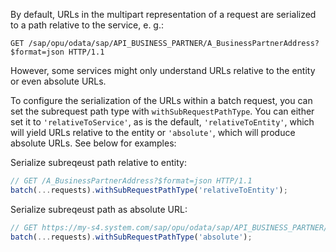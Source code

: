 By default, URLs in the multipart representation of a request are serialized to a path relative to the service, e. g.:
```
GET /sap/opu/odata/sap/API_BUSINESS_PARTNER/A_BusinessPartnerAddress?$format=json HTTP/1.1
```

However, some services might only understand URLs relative to the entity or even absolute URLs.

To configure the serialization of the URLs within a batch request, you can set the subrequest path type with `withSubRequestPathType`.
You can either set it to `'relativeToService'`, as is the default, `'relativeToEntity'`, which will yield URLs relative to the entity or `'absolute'`, which will produce absolute URLs.
See below for examples:

Serialize subreqeust path relative to entity:
```ts
// GET /A_BusinessPartnerAddress?$format=json HTTP/1.1
batch(...requests).withSubRequestPathType('relativeToEntity');
```

Serialize subreqeust path as absolute URL:
```ts
// GET https://my-s4.system.com/sap/opu/odata/sap/API_BUSINESS_PARTNER/A_BusinessPartnerAddress?$format=json HTTP/1.1
batch(...requests).withSubRequestPathType('absolute');
```

